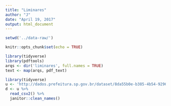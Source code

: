```yaml
---
title: "Liminares"
author: "J"
date: "April 19, 2017"
output: html_document
---
```


```r
setwd('../data-raw/')
```

```r
knitr::opts_chunk$set(echo = TRUE)
```

```r
library(tidyverse)
library(pdftools)
arqs <- dir('liminares', full.names = TRUE)
text <- map(arqs, pdf_text)
```

```r
library(tidyverse)
u <- 'http://dados.prefeitura.sp.gov.br/dataset/8da55b0e-b385-4b54-9296-d0000014ddd5/resource/a6d8dba5-5959-4e57-903a-09e127e228a5/download/escolasr34.csv'
d <- u %>% 
  read_csv2() %>% 
  janitor::clean_names()

```

